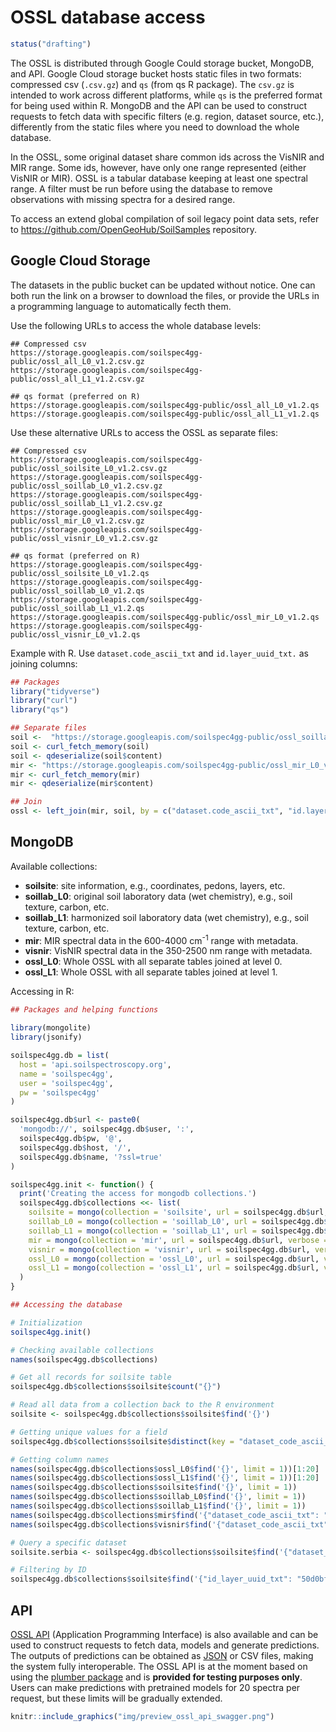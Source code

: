 # OSSL database access

```r
status("drafting")
```

The OSSL is distributed through Google Could storage bucket, MongoDB, and API. Google Cloud storage bucket hosts static files in two formats: compressed csv (`.csv.gz`) and `qs` (from qs R package). The `csv.gz` is intended to work across different platforms, while `qs` is the preferred format for being used within R. MongoDB and the API can be used to construct requests to fetch data with specific filters (e.g. region, dataset source, etc.), differently from the static files where you need to download the whole database.

In the OSSL, some original dataset share common ids across the VisNIR and MIR range. Some ids, however, have only one range represented (either VisNIR or MIR). OSSL is a tabular database keeping at least one spectral range. A filter must be run before using the database to remove observations with missing spectra for a desired range.

To access an extend global compilation of soil legacy point data sets, refer to <https://github.com/OpenGeoHub/SoilSamples> repository.

## Google Cloud Storage {.unnumbered}

The datasets in the public bucket can be updated without notice. One can both run the link on a browser to download the files, or provide the URLs in a programming language to automatically fecth them.

Use the following URLs to access the whole database levels:
```
## Compressed csv
https://storage.googleapis.com/soilspec4gg-public/ossl_all_L0_v1.2.csv.gz
https://storage.googleapis.com/soilspec4gg-public/ossl_all_L1_v1.2.csv.gz

## qs format (preferred on R)
https://storage.googleapis.com/soilspec4gg-public/ossl_all_L0_v1.2.qs
https://storage.googleapis.com/soilspec4gg-public/ossl_all_L1_v1.2.qs
```

Use these alternative URLs to access the OSSL as separate files:
```
## Compressed csv
https://storage.googleapis.com/soilspec4gg-public/ossl_soilsite_L0_v1.2.csv.gz
https://storage.googleapis.com/soilspec4gg-public/ossl_soillab_L0_v1.2.csv.gz
https://storage.googleapis.com/soilspec4gg-public/ossl_soillab_L1_v1.2.csv.gz
https://storage.googleapis.com/soilspec4gg-public/ossl_mir_L0_v1.2.csv.gz
https://storage.googleapis.com/soilspec4gg-public/ossl_visnir_L0_v1.2.csv.gz

## qs format (preferred on R)
https://storage.googleapis.com/soilspec4gg-public/ossl_soilsite_L0_v1.2.qs
https://storage.googleapis.com/soilspec4gg-public/ossl_soillab_L0_v1.2.qs
https://storage.googleapis.com/soilspec4gg-public/ossl_soillab_L1_v1.2.qs
https://storage.googleapis.com/soilspec4gg-public/ossl_mir_L0_v1.2.qs
https://storage.googleapis.com/soilspec4gg-public/ossl_visnir_L0_v1.2.qs
```

Example with R. Use `dataset.code_ascii_txt` and `id.layer_uuid_txt.` as joining columns:
```r
## Packages
library("tidyverse")
library("curl")
library("qs")

## Separate files
soil <-  "https://storage.googleapis.com/soilspec4gg-public/ossl_soillab_L1_v1.2.qs"
soil <- curl_fetch_memory(soil)
soil <- qdeserialize(soil$content)
mir <- "https://storage.googleapis.com/soilspec4gg-public/ossl_mir_L0_v1.2.qs"
mir <- curl_fetch_memory(mir)
mir <- qdeserialize(mir$content)

## Join
ossl <- left_join(mir, soil, by = c("dataset.code_ascii_txt", "id.layer_uuid_txt"))
```

## MongoDB {.unnumbered}  

Available collections:  

- **soilsite**: site information, e.g., coordinates, pedons, layers, etc.  
- **soillab_L0**: original soil laboratory data (wet chemistry), e.g., soil texture, carbon, etc.  
- **soillab_L1**: harmonized soil laboratory data (wet chemistry), e.g., soil texture, carbon, etc.  
- **mir**: MIR spectral data in the 600-4000 cm<sup>-1</sup> range with metadata.  
- **visnir**:  VisNIR spectral data in the 350-2500 nm range with metadata.  
- **ossl_L0**:  Whole OSSL with all separate tables joined at level 0.  
- **ossl_L1**:  Whole OSSL with all separate tables joined at level 1.  

Accessing in R:
```r
## Packages and helping functions

library(mongolite)
library(jsonify)

soilspec4gg.db = list(
  host = 'api.soilspectroscopy.org',
  name = 'soilspec4gg',
  user = 'soilspec4gg',
  pw = 'soilspec4gg'
)

soilspec4gg.db$url <- paste0(
  'mongodb://', soilspec4gg.db$user, ':', 
  soilspec4gg.db$pw, '@', 
  soilspec4gg.db$host, '/', 
  soilspec4gg.db$name, '?ssl=true'
)

soilspec4gg.init <- function() {
  print('Creating the access for mongodb collections.')
  soilspec4gg.db$collections <<- list(
    soilsite = mongo(collection = 'soilsite', url = soilspec4gg.db$url, verbose = TRUE),
    soillab_L0 = mongo(collection = 'soillab_L0', url = soilspec4gg.db$url, verbose = TRUE),
    soillab_L1 = mongo(collection = 'soillab_L1', url = soilspec4gg.db$url, verbose = TRUE),
    mir = mongo(collection = 'mir', url = soilspec4gg.db$url, verbose = TRUE),
    visnir = mongo(collection = 'visnir', url = soilspec4gg.db$url, verbose = TRUE),
    ossl_L0 = mongo(collection = 'ossl_L0', url = soilspec4gg.db$url, verbose = TRUE),
    ossl_L1 = mongo(collection = 'ossl_L1', url = soilspec4gg.db$url, verbose = TRUE)
  )  
}

## Accessing the database

# Initialization
soilspec4gg.init()

# Checking available collections
names(soilspec4gg.db$collections)

# Get all records for soilsite table
soilspec4gg.db$collections$soilsite$count("{}")

# Read all data from a collection back to the R environment
soilsite <- soilspec4gg.db$collections$soilsite$find('{}')

# Getting unique values for a field
soilspec4gg.db$collections$soilsite$distinct(key = "dataset_code_ascii_txt")

# Getting column names
names(soilspec4gg.db$collections$ossl_L0$find('{}', limit = 1))[1:20]
names(soilspec4gg.db$collections$ossl_L1$find('{}', limit = 1))[1:20]
names(soilspec4gg.db$collections$soilsite$find('{}', limit = 1))
names(soilspec4gg.db$collections$soillab_L0$find('{}', limit = 1))
names(soilspec4gg.db$collections$soillab_L1$find('{}', limit = 1))
names(soilspec4gg.db$collections$mir$find('{"dataset_code_ascii_txt": "KSSL.SSL"}', limit = 1))[1:20]
names(soilspec4gg.db$collections$visnir$find('{"dataset_code_ascii_txt": "LUCAS.SSL"}', limit = 1))[1:20]

# Query a specific dataset
soilsite.serbia <- soilspec4gg.db$collections$soilsite$find('{"dataset_code_ascii_txt" : "SERBIA.SSL"}')

# Filtering by ID
soilspec4gg.db$collections$soilsite$find('{"id_layer_uuid_txt": "50d0bfaaf50feb0ba2c8a3aa2cd788bb"}')
```

## API {.unnumbered}

[OSSL API](https://api.soilspectroscopy.org/__docs__/#/) (Application Programming Interface) is also available and can be used to construct requests to fetch data, models and generate predictions. The outputs of predictions can be obtained as [JSON](https://www.json.org/json-en.html) or CSV files, making the system fully interoperable. The OSSL API is at the moment based on using the [plumber package](https://www.rplumber.io/) and is **provided for testing purposes only**. Users can make predictions with pretrained models for 20 spectra per request, but these limits will be gradually extended.

```r
knitr::include_graphics("img/preview_ossl_api_swagger.png")
```
